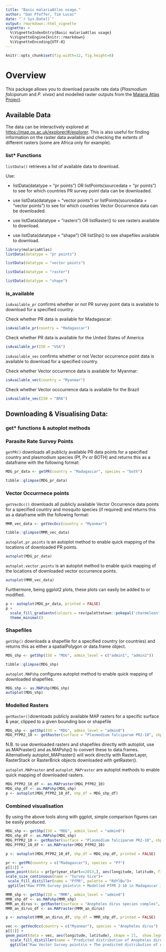 ```yaml
---
title: "Basic malariaAtlas usage."
author: "Dan Pfeffer, Tim Lucas"
date: "`r Sys.Date()`"
output: rmarkdown::html_vignette
vignette: >
  %\VignetteIndexEntry{Basic malariaAtlas usage}
  %\VignetteEngine{knitr::rmarkdown}
  %\VignetteEncoding{UTF-8}
---
```




```r
knitr::opts_chunk$set(fig.width=12, fig.height=8)
```

# Overview 

This package allows you to download parasite rate data (*Plasmodium falciparum* and *P. vivax*) and modelled raster outputs from the [Malaria Atlas Project](https://map.ox.ac.uk/).

## Available Data

The data can be interactively explored at [https://map.ox.ac.uk/explorer/#/explorer](https://map.ox.ac.uk/explorer/#/explorer).
This is also useful for finding information on the raster data available and checking the extents of different rasters (some are Africa only for example).


### list* Functions


`listData()` retrieves a list of available data to download. 

Use: 

* listData(datatype = "pr points") OR listPoints(sourcedata = "pr points") to see for which countries PR survey point data can be downloaded.

* use listData(datatype = "vector points") or listPoints(sourcedata = "vector points") to see for which countries Vector Occurrence data can be downloaded.

* use listData(datatype = "rasters") OR listRaster() to see rasters available to download. 

* use listData(datatype = "shape") OR listShp() to see shapefiles available to download. 

```r
library(malariaAtlas)
listData(datatype = "pr points")
```
```r
listData(datatype = "vector points")
```
```r
listData(datatype = "raster")
```
``` r
listData(datatype = "shape")
```

### is_available

`isAvailable_pr` confirms whether or not PR survey point data is available to download for a specified country. 

Check whether PR data is available for Madagascar:
```r
isAvailable_pr(country = "Madagascar")
```

Check whether PR data is available for the United States of America
```r
isAvailable_pr(ISO = "USA")
```

`isAvailable_vec` confirms whether or not Vector occurrence point data is available to download for a specified country. 

Check whether Vector occurrence data is available for Myanmar:
```r
isAvailable_vec(country = "Myanmar")
```

Check whether Vector occcurrence data is available for the Brazil
```r
isAvailable_vec(ISO = "BRA")
```

## Downloading & Visualising Data: 
### get* functions & autoplot methods

### Parasite Rate Survey Points
`getPR()` downloads all publicly available PR data points for a specified country and plasmodium species (Pf, Pv or BOTH) and returns this as a dataframe with the following format: 


```r
MDG_pr_data <- getPR(country = "Madagascar", species = "both")
```
```r
tibble::glimpse(MDG_pr_data)
```

### Vector Occurrnece points
`getVecOcc()` downloads all publicly available Vector Occurrence data points for a specified country and mosquito species (if required) and returns this as a dataframe with the following format: 


```r
MMR_vec_data <- getVecOcc(country = "Myanmar")
```
```r
tibble::glimpse(MMR_vec_data)
```

`autoplot.pr.points` is an autoplot method to enable quick mapping of the locations of downloaded PR points. 


```r
autoplot(MDG_pr_data)
```

`autoplot.vector.points` is an autoplot method to enable quick mapping of the locations of downloaded vector occurrence points. 


```r
autoplot(MMR_vec_data)
```

Furthermore, being ggplot2 plots, these plots can easily be added to or modified.

```r
p <- autoplot(MDG_pr_data, printed = FALSE)
p + 
  scale_fill_gradientn(colours = rev(palettetown::pokepal('charmeleon', spread = 3))) +
  theme_minimal()
```


### Shapefiles
`getShp()` downloads a shapefile for a specified country (or countries) and returns this as either a spatialPolygon or data.frame object.

```r
MDG_shp <- getShp(ISO = "MDG", admin_level = c("admin1", "admin2"))
```
```r
tibble::glimpse(MDG_shp)
```

`autoplot.MAPshp` configures autoplot method to enable quick mapping of downloaded shapefiles.

```r
MDG_shp <- as.MAPshp(MDG_shp)
autoplot(MDG_shp)
```

### Modelled Rasters 

`getRaster()`downloads publicly available MAP rasters for a specific surface & year, clipped to a given bounding box or shapefile

```r
MDG_shp <- getShp(ISO = "MDG", admin_level = "admin0")
MDG_PfPR2_10 <- getRaster(surface = "Plasmodium falciparum PR2-10", shp = MDG_shp, year = 2013)
```
N.B. to use downloaded rasters and shapefiles directly with autoplot, use as.MAPraster() and as.MAPshp() to convert these to data.frames. Alternatively autoplot_MAPraster() will work directly with RasterLayer, RasterStack or RasterBrick objects downloaded with getRaster().

`autoplot.MAPraster` and `autoplot_MAPraster` are autoplot methods to enable quick mapping of downloaded rasters.

```r
MDG_PfPR2_10_df <- as.MAPraster(MDG_PfPR2_10)
MDG_shp_df <- as.MAPshp(MDG_shp)
p <- autoplot(MDG_PfPR2_10_df, shp_df = MDG_shp_df)
```


### Combined visualisation 

By using the above tools along with ggplot, simple comparison figures can be easily produced. 

```r
MDG_shp <- getShp(ISO = "MDG", admin_level = "admin0")
MDG_shp_df <- as.MAPshp(MDG_shp)
MDG_PfPR2_10 <- getRaster(surface = "Plasmodium falciparum PR2-10", shp = MDG_shp, year = 2013)
MDG_PfPR2_10_df <- as.MAPraster(MDG_PfPR2_10)

p <- autoplot(MDG_PfPR2_10_df, shp_df = MDG_shp_df, printed = FALSE)

pr <- getPR(country = c("Madagascar"), species = "Pf")
p[[1]] +
geom_point(data = pr[pr$year_start==2013,], aes(longitude, latitude, fill = positive / examined, size = examined), shape = 21)+
scale_size_continuous(name = "Survey Size")+
 scale_fill_distiller(name = "PfPR", palette = "RdYlBu")+
 ggtitle("Raw PfPR Survey points\n + Modelled PfPR 2-10 in Madagascar in 2013")
```

```r
MMR_shp <- getShp(ISO = "MMR", admin_level = "admin0")
MMR_shp_df <- as.MAPshp(MMR_shp)
MMR_an_dirus <- getRaster(surface = "Anopheles dirus species complex", shp = MMR_shp)
MMR_an_dirus_df <- as.MAPraster(MMR_an_dirus)

p <- autoplot(MMR_an_dirus_df, shp_df = MMR_shp_df, printed = FALSE)

vec <- getVecOcc(country = c("Myanmar"), species = "Anopheles dirus")
p[[1]] +
geom_point(data = vec, aes(longitude, latitude), shape = 21,  show.legend = TRUE)+
  scale_fill_distiller(name = "Predicted distribution of Anopheles dirus species complex", palette = "RdYlBu")+
  ggtitle("Raw Vector Survey points\n + The predicted distribution of Anohpeles dirus species complex")
```

